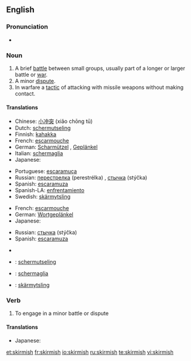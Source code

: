 ==English==

===Pronunciation===
* {{a|UK}} {{IPA|/ˈskɝmɪʃ/}}

===Noun===
{{en-noun|es}}

# A brief [[battle]] between small groups, usually part of a longer or larger battle or [[war]].
# A minor [[dispute]].
# In warfare a [[tactic]] of attacking with missile weapons without making contact.

====Translations====
{{trans-top|a brief battle between small groups}}
* Chinese: [[小冲突]] (xiǎo chōng tū)
* Dutch: [[schermutseling]] {{f}}
* Finnish: [[kahakka]]
* French: [[escarmouche]] {{f}}
* German: [[Scharmützel]] {{n}}, [[Geplänkel]] {{n}}
* Italian: [[schermaglia]] {{f}}
* Japanese: {{t|ja|sc=Jpan|小競り合い|tr=kozeriai}}
{{trans-mid}}
* Portuguese: [[escaramuça]] {{f}}
* Russian: [[перестрелка]] (perestrélka) {{f}}, [[стычка]] (stýčka) {{f}}
* Spanish: [[escaramuza]] {{f}}
* Spanish-LA: [[enfrentamiento]]
* Swedish: [[skärmytsling]] {{c}}
{{trans-bottom}}

{{trans-top|a minor dispute}}
* French: [[escarmouche]] {{f}}
* German: [[Wortgeplänkel]] {{n}}
* Japanese: {{t|ja|sc=Jpan|小競り合い|tr=kozeriai}}
{{trans-mid}}
* Russian: [[стычка]] (stýčka) {{f}}
* Spanish: [[escaramuza]] {{f}}
{{trans-bottom}}

{{trans-top|in warfare a tactic of attacking with missile weapons without making contact}}
{{trans-mid}}
{{trans-bottom}}

{{ttbc-top}}
* {{trreq|Catalan}}
* {{ttbc|Dutch}}: [[schermutseling]] {{f}}
* {{ttbc|Italian}}: [[schermaglia]] {{f}}
{{ttbc-mid}}
* {{ttbc|Swedish}}: [[skärmytsling]] {{c}}
{{ttbc-bottom}}

===Verb===
{{en-verb|skirmish|es}}

# To engage in a minor battle or dispute

====Translations====
{{trans-top|to engage in a minor battle or dispute}}
* Japanese: {{t|ja|sc=Jpan|小競り合い|alt=小競り合いをする|tr=kozeriai wo suru}}
{{trans-mid}}
{{trans-bottom}}

[[et:skirmish]]
[[fr:skirmish]]
[[io:skirmish]]
[[ru:skirmish]]
[[te:skirmish]]
[[vi:skirmish]]